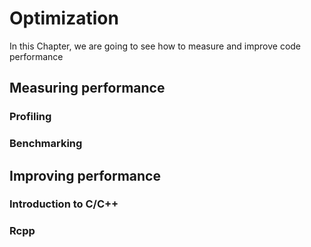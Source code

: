# Optimization {#optimization}

In this Chapter, we are going to see how to measure and improve code performance

## Measuring performance

### Profiling

### Benchmarking

## Improving performance

### Introduction to C/C++

### Rcpp
